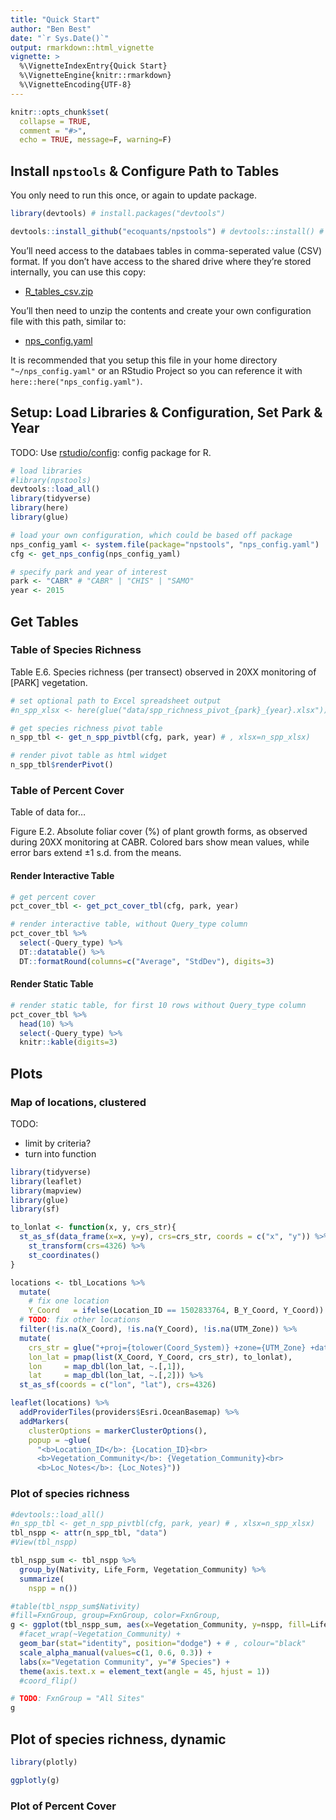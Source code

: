 ```yaml
---
title: "Quick Start"
author: "Ben Best"
date: "`r Sys.Date()`"
output: rmarkdown::html_vignette
vignette: >
  %\VignetteIndexEntry{Quick Start}
  %\VignetteEngine{knitr::rmarkdown}
  %\VignetteEncoding{UTF-8}
---
```


```r
knitr::opts_chunk$set(
  collapse = TRUE,
  comment = "#>",
  echo = TRUE, message=F, warning=F)
```

## Install `npstools` & Configure Path to Tables

You only need to run this once, or again to update package.

```r
library(devtools) # install.packages("devtools")

devtools::install_github("ecoquants/npstools") # devtools::install() # for developing R package
```

You'll need access to the databaes tables in comma-seperated value (CSV) format. If you don't have access to the shared drive where they're stored internally, you can use this copy:

- [R_tables_csv.zip](https://drive.google.com/open?id=1NmJjejHnrhvCT-qmnoR-3XHkUTPs7x09)

You'll then need to unzip the contents and create your own configuration file with this path, similar to:

- [nps_config.yaml](https://github.com/ecoquants/npstools/blob/master/inst/nps_config.yaml)

It is recommended that you setup this file in your home directory `"~/nps_config.yaml"` or an RStudio Project so you can reference it with `here::here("nps_config.yaml")`.

## Setup: Load Libraries & Configuration, Set Park & Year

TODO: Use [rstudio/config](https://github.com/rstudio/config): config package for R.

```r
# load libraries
#library(npstools)
devtools::load_all()
library(tidyverse)
library(here)
library(glue)

# load your own configuration, which could be based off package
nps_config_yaml <- system.file(package="npstools", "nps_config.yaml") 
cfg <- get_nps_config(nps_config_yaml)

# specify park and year of interest
park <- "CABR" # "CABR" | "CHIS" | "SAMO"
year <- 2015
```

## Get Tables

### Table of Species Richness

Table E.6. Species richness (per transect) observed in 20XX monitoring of [PARK] vegetation.

```r
# set optional path to Excel spreadsheet output
#n_spp_xlsx <- here(glue("data/spp_richness_pivot_{park}_{year}.xlsx"))

# get species richness pivot table
n_spp_tbl <- get_n_spp_pivtbl(cfg, park, year) # , xlsx=n_spp_xlsx)

# render pivot table as html widget
n_spp_tbl$renderPivot()
```

### Table of Percent Cover

Table of data for...

Figure E.2. Absolute foliar cover (%) of plant growth forms, as observed during 20XX monitoring at CABR. Colored bars show mean values, while error bars extend ±1 s.d. from the means.

#### Render Interactive Table

```r
# get percent cover
pct_cover_tbl <- get_pct_cover_tbl(cfg, park, year)

# render interactive table, without Query_type column
pct_cover_tbl %>% 
  select(-Query_type) %>%
  DT::datatable() %>%
  DT::formatRound(columns=c("Average", "StdDev"), digits=3)
```

#### Render Static Table

```r
# render static table, for first 10 rows without Query_type column
pct_cover_tbl %>% 
  head(10) %>% 
  select(-Query_type) %>%
  knitr::kable(digits=3)
```

## Plots

### Map of locations, clustered

TODO: 

- limit by criteria? 
- turn into function

```r
library(tidyverse)
library(leaflet)
library(mapview)
library(glue)
library(sf)

to_lonlat <- function(x, y, crs_str){
  st_as_sf(data_frame(x=x, y=y), crs=crs_str, coords = c("x", "y")) %>%
    st_transform(crs=4326) %>%
    st_coordinates()
}

locations <- tbl_Locations %>%
  mutate(
    # fix one location
    Y_Coord   = ifelse(Location_ID == 1502833764, B_Y_Coord, Y_Coord)) %>%
  # TODO: fix other locations
  filter(!is.na(X_Coord), !is.na(Y_Coord), !is.na(UTM_Zone)) %>%
  mutate(
    crs_str = glue("+proj={tolower(Coord_System)} +zone={UTM_Zone} +datum={Datum} +units={c(meters='m')[Coord_Units]}"),
    lon_lat = pmap(list(X_Coord, Y_Coord, crs_str), to_lonlat),
    lon     = map_dbl(lon_lat, ~.[,1]),
    lat     = map_dbl(lon_lat, ~.[,2])) %>%
  st_as_sf(coords = c("lon", "lat"), crs=4326)

leaflet(locations) %>%
  addProviderTiles(providers$Esri.OceanBasemap) %>%
  addMarkers(
    clusterOptions = markerClusterOptions(),
    popup = ~glue(
      "<b>Location_ID</b>: {Location_ID}<br>
      <b>Vegetation_Community</b>: {Vegetation_Community}<br>
      <b>Loc_Notes</b>: {Loc_Notes}"))
```

### Plot of species richness

```r
#devtools::load_all()
#n_spp_tbl <- get_n_spp_pivtbl(cfg, park, year) # , xlsx=n_spp_xlsx)
tbl_nspp <- attr(n_spp_tbl, "data")
#View(tbl_nspp)

tbl_nspp_sum <- tbl_nspp %>% 
  group_by(Nativity, Life_Form, Vegetation_Community) %>% 
  summarize(
    nspp = n())

#table(tbl_nspp_sum$Nativity)
#fill=FxnGroup, group=FxnGroup, color=FxnGroup, 
g <- ggplot(tbl_nspp_sum, aes(x=Vegetation_Community, y=nspp, fill=Life_Form, alpha=Nativity)) + 
  #facet_wrap(~Vegetation_Community) +
  geom_bar(stat="identity", position="dodge") + # , colour="black"
  scale_alpha_manual(values=c(1, 0.6, 0.3)) +
  labs(x="Vegetation Community", y="# Species") +
  theme(axis.text.x = element_text(angle = 45, hjust = 1))
  #coord_flip()

# TODO: FxnGroup = "All Sites"
g
```

## Plot of species richness, dynamic

```r
library(plotly)

ggplotly(g)
```


### Plot of Percent Cover

